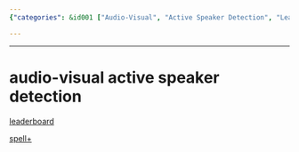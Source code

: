 ```yaml
---
{"categories": &id001 ["Audio-Visual", "Active Speaker Detection", "Leaderboard", "SPL+", "Speech Recognition", "Advancements in Technology", "Identifying Speakers"], "category": "Speaker Detection", "date": "2022-09-17 11:20:08", "description": "This article explores the advancements in audio-visual active speaker detection technology, discussing recent developments and potential references to a leaderboard and SPL+. The article delves into the identification of speakers within an audiovisual context and how these technologies are evolving.", "tags": *id001, "title": "audio-visual active speaker detection"}

---
```


------

# audio-visual active speaker detection

[leaderboard](https://paperswithcode.com/sota/audio-visual-active-speaker-detection-on-ava)

[spell+](https://paperswithcode.com/sota/audio-visual-active-speaker-detection-on-ava)

